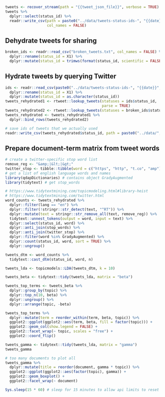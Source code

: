 


```r
tweets <- recover_stream(path = "{{tweet_json_file}}", verbose = TRUE) 
tweets %>%
  dplyr::select(status_id) %>%
  readr::write_csv(path = paste0("../data/tweets-status-ids-", "{{date}}", ".csv"), 
                   col_names = FALSE)
```


## Dehydrate tweets for sharing

```r
broken_ids <- readr::read_csv("broken_tweets.txt", col_names = FALSE) %>%
  dplyr::rename(status_id = X1) %>%
  dplyr::mutate(status_id = trimws(format(status_id, scientific = FALSE)))
```

## Hydrate tweets by querying Twitter

```r
ids <- readr::read_csv(paste0("../data/tweets-status-ids-", "{{date}}", ".csv"), col_names = FALSE) %>%
  dplyr::rename(status_id = X1) %>%
  dplyr::mutate(status_id = as.character(status_id))
tweets_rehydrated1 <- rtweet::lookup_tweets(statuses = ids$status_id, 
                                            parse = TRUE)
tweets_rehydrated2 <- rtweet::lookup_tweets(statuses = broken_ids$status_id, parse = TRUE)
tweets_rehydrated <- tweets_rehydrated1 %>%
  dplyr::bind_rows(tweets_rehydrated2)
```

```r
# save ids of tweets that we actually used
readr::write_csv(tweets_rehydrated$status_id, path = paste0("../data/", "{{date}}", "-analyzed-tweet-ids.csv"), col_names = FALSE)
```


## Prepare document-term matrix from tweet words

```r
# create a twitter-specific stop word list
remove_reg <- "&amp;|&lt;|&gt;"
twitter_stop <- tibble::tibble(word = c("https", "http", "t.co", "amp"))
# get a list of english language words and names
library(qdapDictionaries) # contains object GradyAugmented
library(tidytext) # get stop_words
```

```r
# https://www.tidytextmining.com/topicmodeling.html#library-heist
# https://www.tidytextmining.com/twitter.html
word_counts <- tweets_rehydrated %>% 
  dplyr::filter(lang == "en") %>%
  dplyr::filter(!stringr::str_detect(text, "^RT")) %>%
  dplyr::mutate(text = stringr::str_remove_all(text, remove_reg)) %>%
  tidytext::unnest_tokens(output = word, input = text) %>%
  dplyr::select(status_id, word) %>%
  dplyr::anti_join(stop_words) %>%
  dplyr::anti_join(twitter_stop) %>%
  dplyr::filter(word %in% GradyAugmented) %>%
  dplyr::count(status_id, word, sort = TRUE) %>%
  dplyr::ungroup()
```

```r
tweets_dtm <- word_counts %>%
  tidytext::cast_dtm(status_id, word, n)
```

```r
tweets_lda <- topicmodels::LDA(tweets_dtm, k = 10)
```

```r
tweets_beta <- tidytext::tidy(tweets_lda, matrix = "beta")
```

```r
tweets_top_terms <- tweets_beta %>%
  dplyr::group_by(topic) %>%
  dplyr::top_n(10, beta) %>%
  dplyr::ungroup() %>%
  dplyr::arrange(topic, -beta)
```

```r
tweets_top_terms %>%
  dplyr::mutate(term = reorder_within(term, beta, topic)) %>%
  ggplot2::ggplot(ggplot2::aes(term, beta, fill = factor(topic))) +
  ggplot2::geom_col(show.legend = FALSE) +
  ggplot2::facet_wrap(~ topic, scales = "free") +
  ggplot2::coord_flip()
```

```r
tweets_gamma <- tidytext::tidy(tweets_lda, matrix = "gamma")
tweets_gamma
```

```r
# too many documents to plot all
tweets_gamma %>%
  dplyr::mutate(title = reorder(document, gamma * topic)) %>%
  ggplot2::ggplot(ggplot2::aes(factor(topic), gamma)) +
  ggplot2::geom_boxplot() +
  ggplot2::facet_wrap(~ document)
```

```r
Sys.sleep(15 * 60) # sleep for 15 minutes to allow api limits to reset
```


